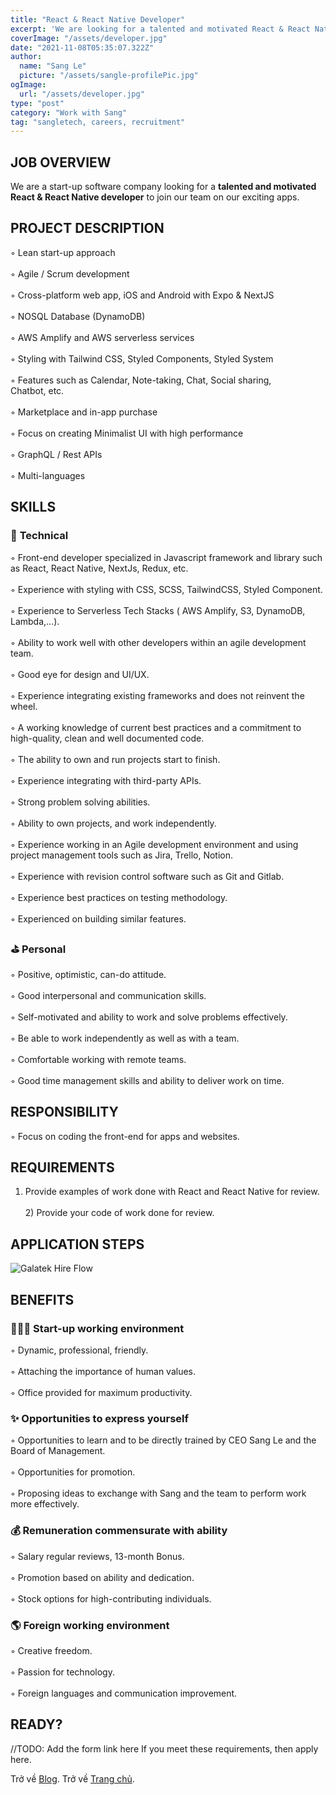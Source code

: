 ```yaml
---
title: "React & React Native Developer"
excerpt: 'We are looking for a talented and motivated React & React Native developer to join our team on our exciting apps.'
coverImage: "/assets/developer.jpg"
date: "2021-11-08T05:35:07.322Z"
author:
  name: "Sang Le"
  picture: "/assets/sangle-profilePic.jpg"
ogImage:
  url: "/assets/developer.jpg"
type: "post"
category: "Work with Sang"
tag: "sangletech, careers, recruitment"
---
```


## **JOB OVERVIEW**

  We are a start-up software company looking for a **talented and motivated React & React Native developer** to join our team on our exciting apps.

## **PROJECT DESCRIPTION**

   ◦ Lean start-up approach<br></br> ◦ Agile / Scrum development<br></br> ◦ Cross-platform web app, iOS and Android with Expo & NextJS<br></br> ◦ NOSQL Database (DynamoDB)<br></br> ◦ AWS Amplify and AWS serverless services<br></br> ◦ Styling with Tailwind CSS, Styled Components, Styled System<br></br> ◦ Features such as Calendar, Note-taking, Chat, Social sharing, Chatbot, etc.<br></br> ◦ Marketplace and in-app purchase<br></br> ◦ Focus on creating Minimalist UI with high performance<br></br> ◦ GraphQL / Rest APIs<br></br> ◦ Multi-languages 

## **SKILLS**

  ### 📌 **Technical** 
   ◦ Front-end developer specialized in Javascript framework and library such as React, React Native, NextJs, Redux, etc.<br></br> ◦ Experience with styling with CSS, SCSS, TailwindCSS, Styled Component.<br></br> ◦ Experience to Serverless Tech Stacks ( AWS Amplify, S3, DynamoDB, Lambda,...).<br></br> ◦ Ability to work well with other developers within an agile development team.<br></br> ◦ Good eye for design and UI/UX.<br></br> ◦ Experience integrating existing frameworks and does not reinvent the wheel.<br></br> ◦ A working knowledge of current best practices and a commitment to high-quality, clean and well documented code.<br></br> ◦ The ability to own and run projects start to finish.<br></br> ◦ Experience integrating with third-party APIs.<br></br> ◦ Strong problem solving abilities.<br></br> ◦ Ability to own projects, and work independently.<br></br> ◦ Experience working in an Agile development environment and using project management tools such as Jira, Trello, Notion.<br></br> ◦ Experience with revision control software such as Git and Gitlab.<br></br> ◦ Experience best practices on testing methodology.<br></br> ◦ Experienced on building similar features.

  ### ⛳️ **Personal**
   ◦ Positive, optimistic, can-do attitude.<br></br> ◦ Good interpersonal and communication skills.<br></br> ◦ Self-motivated and ability to work and solve problems effectively.<br></br> ◦ Be able to work independently as well as with a team.<br></br> ◦ Comfortable working with remote teams.<br></br> ◦ Good time management skills and ability to deliver work on time.

## **RESPONSIBILITY**
   ◦ Focus on coding the front-end for apps and websites.

## **REQUIREMENTS**
  1) Provide examples of work done with React and React Native for review.<br></br>2) Provide your code of work done for review.

## **APPLICATION STEPS** 

<img
  src="/assets/hire-flow.jpg"
  className="rounded-lg"
  alt="Galatek Hire Flow"
/>

## **BENEFITS**

### 👩🏻‍💻 **Start-up working environment**
  ◦ Dynamic, professional, friendly.<br></br> ◦ Attaching the importance of human values.<br></br> ◦ Office provided for maximum productivity.

### ✨ **Opportunities to express yourself**
 ◦ Opportunities to learn and to be directly trained by CEO Sang Le and the Board of Management.<br></br> ◦ Opportunities for promotion.<br></br> ◦ Proposing ideas to exchange with Sang and the team to perform work more effectively.

### 💰 **Remuneration commensurate with ability**
 ◦ Salary regular reviews, 13-month Bonus.<br></br> ◦ Promotion based on ability and dedication.<br></br> ◦ Stock options for high-contributing individuals.

### 🌎 **Foreign working environment**
 ◦ Creative freedom.<br></br> ◦ Passion for technology.<br></br> ◦ Foreign languages and communication improvement.

## **READY?**
//TODO: Add the form link here
  If you meet these requirements, then apply here. 



Trở về [Blog](/blog).
Trở về [Trang chủ](/).
